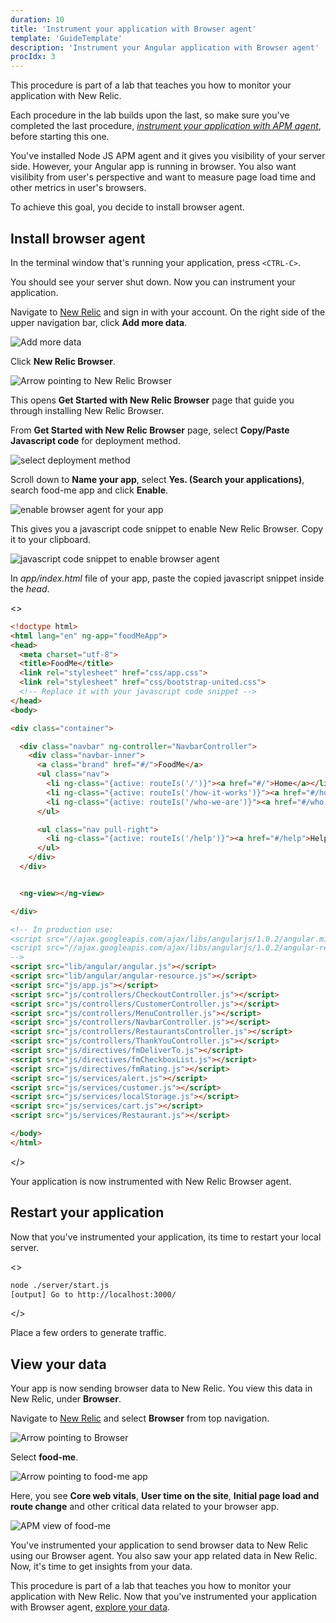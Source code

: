 ```yaml
---
duration: 10
title: 'Instrument your application with Browser agent'
template: 'GuideTemplate'
description: 'Instrument your Angular application with Browser agent'
procIdx: 3
---
```


<Callout variant="course" title="lab">

This procedure is part of a lab that teaches you how to monitor your application with New Relic.

Each procedure in the lab builds upon the last, so make sure you've completed the last procedure, [_instrument your application with APM agent_](/collect-data/monitor-your-application/install-apm), before starting this one.

</Callout>

You've installed Node JS APM agent and it gives you visibility of your server side. However, your Angular app is running in browser. You also want visilibity from user's perspective and want to measure page load time and other metrics in user's browsers.

To achieve this goal, you decide to install browser agent.

## Install browser agent

<Steps>

<Step>

In the terminal window that's running your application, press `<CTRL-C>`.

You should see your server shut down. Now you can instrument your application.

</Step>

<Step>

Navigate to [New Relic](https://one.newrelic.com/) and sign in with your account. On the right side of the upper navigation bar, click **Add more data**.

![Add more data](../../../images/foodme/add-more-data.png)

</Step>

<Step>

Click **New Relic Browser**.

![Arrow pointing to New Relic Browser](../../../images/foodme/newrelic-browser.png)

This opens **Get Started with New Relic Browser** page that guide you through installing New Relic Browser.

</Step>

<Step>

From **Get Started with New Relic Browser** page, select **Copy/Paste Javascript code** for deployment method.

![select deployment method](../../../images/foodme/select-deployment-method.png)

Scroll down to **Name your app**, select **Yes. (Search your applications)**, search food-me app and click **Enable**.

![enable browser agent for your app](../../../images/foodme/enable-browser.png)

This gives you a javascript code snippet to enable New Relic Browser. Copy it to your clipboard.

![javascript code snippet to enable browser agent](../../../images/foodme/browser-code-snippet.png)

</Step>

<Step>

In _app/index.html_ file of your app, paste the copied javascript snippet inside the _head_.

<>

```html lineHighlight=8 fileName=app/index.html
<!doctype html>
<html lang="en" ng-app="foodMeApp">
<head>
  <meta charset="utf-8">
  <title>FoodMe</title>
  <link rel="stylesheet" href="css/app.css">
  <link rel="stylesheet" href="css/bootstrap-united.css">
  <!-- Replace it with your javascript code snippet -->
</head>
<body>

<div class="container">

  <div class="navbar" ng-controller="NavbarController">
    <div class="navbar-inner">
      <a class="brand" href="#/">FoodMe</a>
      <ul class="nav">
        <li ng-class="{active: routeIs('/')}"><a href="#/">Home</a></li>
        <li ng-class="{active: routeIs('/how-it-works')}"><a href="#/how-it-works">How it works</a></li>
        <li ng-class="{active: routeIs('/who-we-are')}"><a href="#/who-we-are">Who we are</a></li>
      </ul>

      <ul class="nav pull-right">
        <li ng-class="{active: routeIs('/help')}"><a href="#/help">Help</a></li>
      </ul>
    </div>
  </div>


  <ng-view></ng-view>

</div>

<!-- In production use:
<script src="//ajax.googleapis.com/ajax/libs/angularjs/1.0.2/angular.min.js"></script>
<script src="//ajax.googleapis.com/ajax/libs/angularjs/1.0.2/angular-resource.min.js"></script>
-->
<script src="lib/angular/angular.js"></script>
<script src="lib/angular/angular-resource.js"></script>
<script src="js/app.js"></script>
<script src="js/controllers/CheckoutController.js"></script>
<script src="js/controllers/CustomerController.js"></script>
<script src="js/controllers/MenuController.js"></script>
<script src="js/controllers/NavbarController.js"></script>
<script src="js/controllers/RestaurantsController.js"></script>
<script src="js/controllers/ThankYouController.js"></script>
<script src="js/directives/fmDeliverTo.js"></script>
<script src="js/directives/fmCheckboxList.js"></script>
<script src="js/directives/fmRating.js"></script>
<script src="js/services/alert.js"></script>
<script src="js/services/customer.js"></script>
<script src="js/services/localStorage.js"></script>
<script src="js/services/cart.js"></script>
<script src="js/services/Restaurant.js"></script>

</body>
</html>

```

</>

Your application is now instrumented with New Relic Browser agent.

</Step>

</Steps>

## Restart your application

Now that you've instrumented your application, its time to restart your local server. 

<>

```bash
node ./server/start.js
[output] Go to http://localhost:3000/
```

</>

Place a few orders to generate traffic. 

## View your data

Your app is now sending browser data to New Relic. You view this data in New Relic, under **Browser**.

<Steps>

<Step>

Navigate to [New Relic](https://one.newrelic.com/) and select **Browser** from top navigation.

![Arrow pointing to Browser](../../../images/foodme/browser-app.png)

</Step>

<Step>

Select **food-me**.

![Arrow pointing to food-me app](../../../images/foodme/view-food-me-browser.png)

Here, you see **Core web vitals**, **User time on the site**, **Initial page load and route change** and other critical data related to your browser app.

![APM view of food-me](../../../images/foodme/food-me-browser-app.png)

</Step>

</Steps>

You've instrumented your application to send browser data to New Relic using our Browser agent. You also saw your app related data in New Relic. Now, it's time to get insights from your data.

<Callout variant="course" title="lab">

This procedure is part of a lab that teaches you how to monitor your application with New Relic. Now that you've instrumented your application with Browser agent, [explore your data](/collect-data/monitor-your-application/explore-your-data).

</Callout>